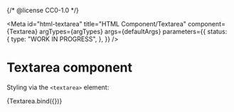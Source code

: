 {/* @license CC0-1.0 */}


<Meta
  id="html-textarea"
  title="HTML Component/Textarea"
  component={Textarea}
  argTypes={argTypes}
  args={defaultArgs}
  parameters={{
    status: {
      type: "WORK IN PROGRESS",
    },
  }}
/>

# Textarea component

Styling via the `<textarea>` element:

<Canvas>
  <Story name="Default" args={exampleArgs}>
    {Textarea.bind({})}
  </Story>
</Canvas>

<ArgsTable story="Default" />
